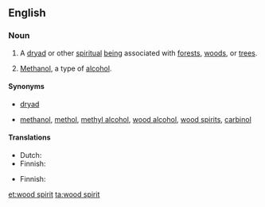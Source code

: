==English==
{{wikipedia}}

===Noun===
{{en-noun|head=[[wood]] [[spirit]]|~}}

# {{context|countable|lang=en}} A [[dryad]] or other [[spiritual]] [[being]] associated with [[forest]]s, [[woods]], or [[tree]]s.
# {{context|uncountable|often '''the wood spirit'''|lang=en}} [[methanol|Methanol]], a type of [[alcohol]].

====Synonyms====
* {{sense|spiritual being}} [[dryad]]
* {{sense|alcohol}} [[methanol]], [[methol]], [[methyl alcohol]], [[wood alcohol]], [[wood spirits]], [[carbinol]]

====Translations====
{{trans-top|spiritual being}}
* Dutch: {{t|nl|bosgeest|m}}
* Finnish: {{t|fi|metsänhenki}}
{{trans-mid}}
{{trans-bottom}}

{{trans-top|alcohol}}
* Finnish: {{t+|fi|metanoli}}
{{trans-mid}}
{{trans-bottom}}

[[et:wood spirit]]
[[ta:wood spirit]]